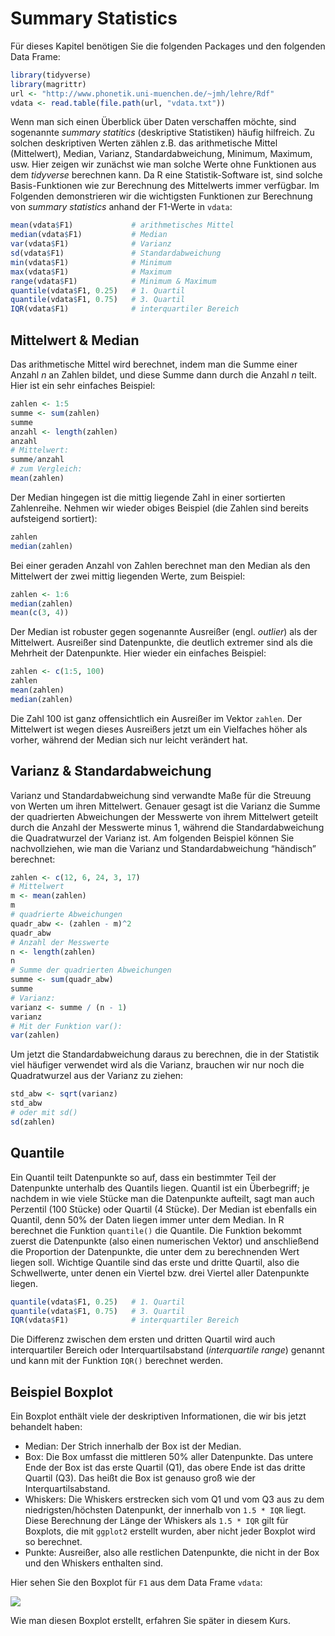 # Summary Statistics

Für dieses Kapitel benötigen Sie die folgenden Packages und den folgenden Data Frame:

```r
library(tidyverse)
library(magrittr)
url <- "http://www.phonetik.uni-muenchen.de/~jmh/lehre/Rdf"
vdata <- read.table(file.path(url, "vdata.txt"))
```

Wenn man sich einen Überblick über Daten verschaffen möchte, sind sogenannte *summary statitics* (deskriptive Statistiken) häufig hilfreich. Zu solchen deskriptiven Werten zählen z.B. das arithmetische Mittel (Mittelwert), Median, Varianz, Standardabweichung, Minimum, Maximum, usw. Hier zeigen wir zunächst wie man solche Werte ohne Funktionen aus dem *tidyverse* berechnen kann. Da R eine Statistik-Software ist, sind solche Basis-Funktionen wie zur Berechnung des Mittelwerts immer verfügbar. Im Folgenden demonstrieren wir die wichtigsten Funktionen zur Berechnung von *summary statistics* anhand der F1-Werte in `vdata`:

```r
mean(vdata$F1)             # arithmetisches Mittel
median(vdata$F1)           # Median
var(vdata$F1)              # Varianz
sd(vdata$F1)               # Standardabweichung
min(vdata$F1)              # Minimum
max(vdata$F1)              # Maximum
range(vdata$F1)            # Minimum & Maximum
quantile(vdata$F1, 0.25)   # 1. Quartil
quantile(vdata$F1, 0.75)   # 3. Quartil
IQR(vdata$F1)              # interquartiler Bereich
```

## Mittelwert & Median

Das arithmetische Mittel wird berechnet, indem man die Summe einer Anzahl $n$ an Zahlen bildet, und diese Summe dann durch die Anzahl $n$ teilt. Hier ist ein sehr einfaches Beispiel:

```r
zahlen <- 1:5
summe <- sum(zahlen)
summe
anzahl <- length(zahlen)
anzahl
# Mittelwert:
summe/anzahl
# zum Vergleich:
mean(zahlen)
```

Der Median hingegen ist die mittig liegende Zahl in einer sortierten Zahlenreihe. Nehmen wir wieder obiges Beispiel (die Zahlen sind bereits aufsteigend sortiert):

```r
zahlen
median(zahlen)
```

Bei einer geraden Anzahl von Zahlen berechnet man den Median als den Mittelwert der zwei mittig liegenden Werte, zum Beispiel:

```r
zahlen <- 1:6
median(zahlen)
mean(c(3, 4))
```

Der Median ist robuster gegen sogenannte Ausreißer (engl. *outlier*) als der Mittelwert. Ausreißer sind Datenpunkte, die deutlich extremer sind als die Mehrheit der Datenpunkte. Hier wieder ein einfaches Beispiel:

```r
zahlen <- c(1:5, 100)
zahlen
mean(zahlen)
median(zahlen)
```

Die Zahl 100 ist ganz offensichtlich ein Ausreißer im Vektor `zahlen`. Der Mittelwert ist wegen dieses Ausreißers jetzt um ein Vielfaches höher als vorher, während der Median sich nur leicht verändert hat.

## Varianz & Standardabweichung

Varianz und Standardabweichung sind verwandte Maße für die Streuung von Werten um ihren Mittelwert. Genauer gesagt ist die Varianz die Summe der quadrierten Abweichungen der Messwerte von ihrem Mittelwert geteilt durch die Anzahl der Messwerte minus 1, während die Standardabweichung die Quadratwurzel der Varianz ist. Am folgenden Beispiel können Sie nachvollziehen, wie man die Varianz und Standardabweichung "händisch" berechnet:

```r
zahlen <- c(12, 6, 24, 3, 17)
# Mittelwert
m <- mean(zahlen)
m
# quadrierte Abweichungen
quadr_abw <- (zahlen - m)^2
quadr_abw
# Anzahl der Messwerte
n <- length(zahlen)
n
# Summe der quadrierten Abweichungen
summe <- sum(quadr_abw)
summe
# Varianz:
varianz <- summe / (n - 1)
varianz
# Mit der Funktion var():
var(zahlen)
```

Um jetzt die Standardabweichung daraus zu berechnen, die in der Statistik viel häufiger verwendet wird als die Varianz, brauchen wir nur noch die Quadratwurzel aus der Varianz zu ziehen:

```r
std_abw <- sqrt(varianz)
std_abw
# oder mit sd()
sd(zahlen)
```

## Quantile

Ein Quantil teilt Datenpunkte so auf, dass ein bestimmter Teil der Datenpunkte unterhalb des Quantils liegen. Quantil ist ein Überbegriff; je nachdem in wie viele Stücke man die Datenpunkte aufteilt, sagt man auch Perzentil (100 Stücke) oder Quartil (4 Stücke). Der Median ist ebenfalls ein Quantil, denn 50% der Daten liegen immer unter dem Median. In R berechnet die Funktion `quantile()` die Quantile. Die Funktion bekommt zuerst die Datenpunkte (also einen numerischen Vektor) und anschließend die Proportion der Datenpunkte, die unter dem zu berechnenden Wert liegen soll. Wichtige Quantile sind das erste und dritte Quartil, also die Schwellwerte, unter denen ein Viertel bzw. drei Viertel aller Datenpunkte liegen. 

```r
quantile(vdata$F1, 0.25)   # 1. Quartil
quantile(vdata$F1, 0.75)   # 3. Quartil
IQR(vdata$F1)              # interquartiler Bereich
```

Die Differenz zwischen dem ersten und dritten Quartil wird auch interquartiler Bereich oder Interquartilsabstand (*interquartile range*) genannt und kann mit der Funktion `IQR()` berechnet werden.

## Beispiel Boxplot

Ein Boxplot enthält viele der deskriptiven Informationen, die wir bis jetzt behandelt haben:

- Median: Der Strich innerhalb der Box ist der Median.
- Box: Die Box umfasst die mittleren 50% aller Datenpunkte. Das untere Ende der Box ist das erste Quartil (Q1), das obere Ende ist das dritte Quartil (Q3). Das heißt die Box ist genauso groß wie der Interquartilsabstand.
- Whiskers: Die Whiskers erstrecken sich vom Q1 und vom Q3 aus zu dem niedrigsten/höchsten Datenpunkt, der innerhalb von `1.5 * IQR` liegt. Diese Berechnung der Länge der Whiskers als `1.5 * IQR` gilt für Boxplots, die mit `ggplot2` erstellt wurden, aber nicht jeder Boxplot wird so berechnet.
- Punkte: Ausreißer, also alle restlichen Datenpunkte, die nicht in der Box und den Whiskers enthalten sind.

Hier sehen Sie den Boxplot für `F1` aus dem Data Frame `vdata`:

![](img/boxplot.png)

Wie man diesen Boxplot erstellt, erfahren Sie später in diesem Kurs.


